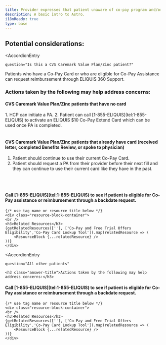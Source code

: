 ```yaml
---
title: Provider expresses that patient unaware of co-pay program and/or hasn't been using co-pay card
description: A basic intro to Astro.
i18nReady: true
type: base
---
```


<Progresstracker client:visible />

## Potential considerations:

<AccordionEntry 
	
	question="Is this a CVS Caremark Value Plan/Zinc patient?"
	
>
Patients who have a Co-Pay Card or who are eligible for
Co-Pay Assistance can request reimbursement through
ELIQUIS 360 Support.
    <h3 class="answer-title">Actions taken by the following may help address concerns:</h3>

<div class="iconbox-wrapper">
<IconBox SvgComponent={PatientIcon} text="Patient" />
<IconBox SvgComponent={ProviderIcon} text="Provider" />

</div>
<h4>CVS Caremark Value Plan/Zinc patients that have no card</h4>
1. HCP can initiate a PA.
2. Patient can call [1-855-ELIQUIS](tel:1-855-ELIQUIS) to activate an ELIQUIS $10 Co-Pay Extend
Card which can be used once PA is completed.
<br />
<br />
<div class="iconbox-wrapper">
<IconBox SvgComponent={PatientIcon} text="Patient" />
<IconBox SvgComponent={ProviderIcon} text="Provider" />

</div>

<h4>CVS Caremark Value Plan/Zinc patients that already have card
(received letter, completed Benefits Review, or spoke to physician)</h4>

1. Patient should continue to use their current Co-Pay Card.
2. Patient should request a PA from their provider before their next fill and
they can continue to use their current card like they have in the past.

<br />
<br />
<div class="iconbox-wrapper">
<IconBox SvgComponent={PatientIcon} text="Patient" />

</div>
<h4>Call [1-855-ELIQUIS](tel:1-855-ELIQUIS) to see if patient is eligible for Co-Pay assistance or
reimbursement through a backdate request.</h4>



    {/* use tag name or resource title below */}
    <div class="resource-block-container">
    <br />
    <h3>Related Resources</h3>
    {getRelatedResources([''], ['Co-Pay and Free Trial Offers Eligibility','Co-Pay Card Lookup Tool']).map(relatedResource => (
        <ResourceBlock {...relatedResource} />
    ))}
    </div>


</AccordionEntry>


<AccordionEntry 
	
	question="All other patients"
	
>

    <h3 class="answer-title">Actions taken by the following may help address concerns:</h3>

<div class="iconbox-wrapper">
<IconBox SvgComponent={PatientIcon} text="Patient" />


</div>
<h4>Call [1-855-ELIQUIS](tel:1-855-ELIQUIS) to see if patient is eligible for Co-Pay assistance or
reimbursement through a backdate request.</h4>



    {/* use tag name or resource title below */}
    <div class="resource-block-container">
    <br />
    <h3>Related Resources</h3>
    {getRelatedResources([''], ['Co-Pay and Free Trial Offers Eligibility','Co-Pay Card Lookup Tool']).map(relatedResource => (
        <ResourceBlock {...relatedResource} />
    ))}
    </div>


</AccordionEntry>


<Checkbox client:visible pageIndex={7} />